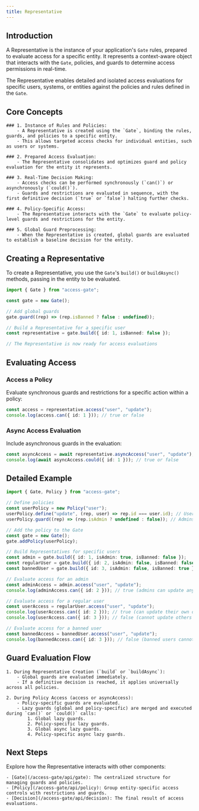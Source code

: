 ```yaml
---
title: Representative
---
```

## Introduction

A Representative is the instance of your application's `Gate` rules, prepared to evaluate access for a specific entity. It represents a context-aware object that interacts with the `Gate`, policies, and guards to determine access permissions in real-time.

The Representative enables detailed and isolated access evaluations for specific users, systems, or entities against the policies and rules defined in the `Gate`.
## Core Concepts

    ### 1. Instance of Rules and Policies:
        - A Representative is created using the `Gate`, binding the rules, guards, and policies to a specific entity.
        - This allows targeted access checks for individual entities, such as users or systems.

    ### 2. Prepared Access Evaluation:
        - The Representative consolidates and optimizes guard and policy evaluation for the entity it represents.

    ### 3. Real-Time Decision Making:
        - Access checks can be performed synchronously (`can()`) or asynchronously (`could()`).
        - Guards and restrictions are evaluated in sequence, with the first definitive decision (`true` or `false`) halting further checks.

    ### 4. Policy-Specific Access:
        - The Representative interacts with the `Gate` to evaluate policy-level guards and restrictions for the entity.

    ### 5. Global Guard Preprocessing:
        - When the Representative is created, global guards are evaluated to establish a baseline decision for the entity.

## Creating a Representative

To create a Representative, you use the `Gate`'s `build()` or `buildAsync()` methods, passing in the entity to be evaluated.
```ts
import { Gate } from "access-gate";

const gate = new Gate();

// Add global guards
gate.guard((rep) => (rep.isBanned ? false : undefined));

// Build a Representative for a specific user
const representative = gate.build({ id: 1, isBanned: false });

// The Representative is now ready for access evaluations
```
## Evaluating Access
### Access a Policy

Evaluate synchronous guards and restrictions for a specific action within a policy:
```ts
const access = representative.access("user", "update");
console.log(access.can({ id: 1 })); // true or false
```

### Async Access Evaluation

Include asynchronous guards in the evaluation:
```ts
const asyncAccess = await representative.asyncAccess("user", "update");
console.log(await asyncAccess.could({ id: 1 })); // true or false
```

## Detailed Example
```ts
import { Gate, Policy } from "access-gate";

// Define policies
const userPolicy = new Policy("user");
userPolicy.define("update", (rep, user) => rep.id === user.id); // Users can update their own data
userPolicy.guard((rep) => (rep.isAdmin ? undefined : false)); // Admins are prioritized

// Add the policy to the Gate
const gate = new Gate();
gate.addPolicy(userPolicy);

// Build Representatives for specific users
const admin = gate.build({ id: 1, isAdmin: true, isBanned: false });
const regularUser = gate.build({ id: 2, isAdmin: false, isBanned: false });
const bannedUser = gate.build({ id: 3, isAdmin: false, isBanned: true });

// Evaluate access for an admin
const adminAccess = admin.access("user", "update");
console.log(adminAccess.can({ id: 2 })); // true (admins can update any user)

// Evaluate access for a regular user
const userAccess = regularUser.access("user", "update");
console.log(userAccess.can({ id: 2 })); // true (can update their own data)
console.log(userAccess.can({ id: 3 })); // false (cannot update others' data)

// Evaluate access for a banned user
const bannedAccess = bannedUser.access("user", "update");
console.log(bannedAccess.can({ id: 3 })); // false (banned users cannot access)
```

## Guard Evaluation Flow

    1. During Representative Creation (`build` or `buildAsync`):
        - Global guards are evaluated immediately.
        - If a definitive decision is reached, it applies universally across all policies.

    2. During Policy Access (access or asyncAccess):
        - Policy-specific guards are evaluated.
        - Lazy guards (global and policy-specific) are merged and executed during `can()` or `could()` calls:
            1. Global lazy guards.
            2. Policy-specific lazy guards.
            3. Global async lazy guards.
            4. Policy-specific async lazy guards.

## Next Steps

Explore how the Representative interacts with other components:

    - [Gate](/access-gate/api/gate): The centralized structure for managing guards and policies.
    - [Policy](/access-gate/api/policy): Group entity-specific access controls with restrictions and guards.
    - [Decision](/access-gate/api/decision): The final result of access evaluations.